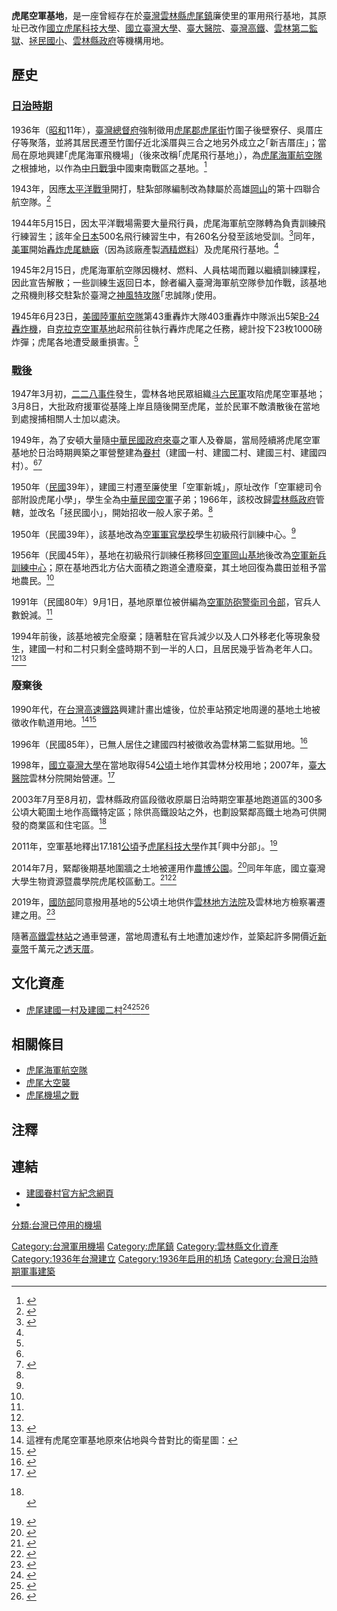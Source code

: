 '''虎尾空軍基地'''，是一座曾經存在於[[臺灣|臺灣]][[雲林縣|雲林縣]][[虎尾鎮|虎尾鎮]]廉使里的軍用飛行基地，其原址已改作[[國立虎尾科技大學|國立虎尾科技大學]]、[[國立臺灣大學|國立臺灣大學]]、[[臺大醫院|臺大醫院]]、[[臺灣高鐵|臺灣高鐵]]、[[雲林第二監獄|雲林第二監獄]]、[[拯民國小|拯民國小]]、[[雲林縣政府|雲林縣政府]]等機構用地。

==歷史==
===[[臺灣日治時期|日治時期]]===
1936年（[[昭和|昭和]]11年），[[臺灣總督府|臺灣總督府]]強制徵用[[虎尾郡|虎尾郡]][[虎尾街|虎尾街]]竹圍子後壁寮仔、吳厝庄仔等聚落，並將其居民遷至竹圍仔近北溪厝與三合之地另外成立之｢新吉厝庄｣；當局在原地興建｢虎尾海軍飛機場｣（後來改稱｢虎尾飛行基地｣），為[[虎尾海軍航空隊|虎尾海軍航空隊]]之根據地，以作為[[中国抗日战争|中日戰爭]]中國東南戰區之基地。<ref name="廉使">{{cite web|url=http://www.huwei.gov.tw/form/index-1.asp?m=2&m1=20&m2=154&id=305|title=雲林縣虎尾鎮廉使社區 - 社區簡介|accessdate=2015-08-22|publisher=[http://www.huwei.gov.tw 虎尾鎮公所]|archiveurl=https://web.archive.org/web/20150822130840/http://www.huwei.gov.tw/form/index-1.asp?m=2&m1=20&m2=154&id=305|archivedate=2015-08-22|dead-url=no}}</ref>

1943年，因應[[太平洋戰爭|太平洋戰爭]]開打，駐紮部隊編制改為隸屬於高雄[[岡山區|岡山]]的第十四聯合航空隊。<ref name="建國社區">{{cite web | url=http://www.huwei.gov.tw/form/index-1.asp?m=2&m1=20&m2=154&id=283 | title=雲林縣虎尾鎮建國社區 - 社區簡介 | publisher=[http://www.huwei.gov.tw 虎尾鎮公所] | accessdate=2015-08-22 | archiveurl=https://web.archive.org/web/20150822133056/http://www.huwei.gov.tw/form/index-1.asp?m=2&m1=20&m2=154&id=283 | archivedate=2015-08-22 | dead-url=no }}</ref>

1944年5月15日，因太平洋戰場需要大量飛行員，虎尾海軍航空隊轉為負責訓練飛行練習生；該年全[[日本|日本]]500名飛行練習生中，有260名分發至該地受訓。<ref name="中城達雄">{{cite web|url=http://www.jvvap.jp/nakajou_tatsuo.html|title=中城達雄 さん|accessdate=2015-08-22|date=2006-07-30|work=戰場體驗史料館|language=ja|archiveurl=https://web.archive.org/web/20121017071034/http://www.jvvap.jp/nakajou_tatsuo.html|archivedate=2012-10-17|dead-url=no}}</ref>同年，[[美军|美軍]]開始[[空袭|轟炸]][[台糖虎尾總廠|虎尾糖廠]]（因為該廠產製[[燃料乙醇|酒精燃料]]）及虎尾飛行基地。<ref name="建國社區" />

1945年2月15日，虎尾海軍航空隊因機材、燃料、人員枯竭而難以繼續訓練課程，因此宣告解散；一些訓練生返回日本，餘者編入臺灣海軍航空隊參加作戰，該基地之飛機則移交駐紮於臺灣之[[神風特攻隊|神風特攻隊]]｢忠誠隊｣使用。

1945年6月23日，[[美國陸軍航空隊|美國陸軍航空隊]]第43重轟炸大隊403重轟炸中隊派出5架[[B-24轟炸機|B-24轟炸機]]，自[[克拉克空軍基地|克拉克空軍基地]]起飛前往執行轟炸虎尾之任務，總計投下23枚1000磅炸彈；虎尾各地遭受嚴重損害。<ref name="建國社區" />

===[[戰後台灣|戰後]]===
{{main|虎尾機場戰役}}
1947年3月初，[[二二八事件|二二八事件]]發生，雲林各地民眾組織[[陳篡地|斗六民軍]]攻陷虎尾空軍基地；3月8日，大批政府援軍從基隆上岸且隨後開至虎尾，並於民軍不敵潰散後在當地到處搜捕相關人士加以處決。

1949年，為了安頓大量隨[[中华民国政府遷台|中華民國政府來臺]]之軍人及眷屬，當局陸續將虎尾空軍基地於日治時期興築之軍營整建為[[建國眷村|眷村]]（建國一村、建國二村、建國三村、建國四村）。<ref name="建國社區" /><ref name="拯民國小">{{cite web | url=http://tw.school.uschoolnet.com/?id=es00002013&mode=editor&key=126898159359491 | title=學校簡介 | publisher=[[雲林縣虎尾鎮拯民國民小學|雲林縣虎尾鎮拯民國小]] | accessdate=2015-08-22 | archiveurl=https://web.archive.org/web/20150822150912/http://tw.school.uschoolnet.com/?id=es00002013&mode=editor&key=126898159359491 | archivedate=2015-08-22 | dead-url=no }}</ref>

1950年（[[民國紀年|民國]]39年），建國三村遷至廉使里「空軍新城」，原址改作「空軍總司令部附設虎尾小學」，學生全為[[中華民國空軍|中華民國空軍]]子弟；1966年，該校改歸[[雲林縣政府|雲林縣政府]]管轄，並改名「拯民國小」，開始招收一般人家子弟。<ref name="拯民國小" />

1950年（民國39年），該基地改為[[中華民國空軍軍官學校|空軍軍官學校]]學生初級飛行訓練中心。<ref name="廉使" />

1956年（民國45年），基地在初級飛行訓練任務移回[[空軍岡山基地|空軍岡山基地]]後改為[[空軍新兵訓練中心|空軍新兵訓練中心]]；原在基地西北方佔大面積之跑道全遭廢棄，其土地回復為農田並租予當地農民。<ref name="廉使" />

1991年（民國80年）9月1日，基地原單位被併編為[[空軍防砲警衛司令部|空軍防砲警衛司令部]]，官兵人數銳減。<ref name="廉使" />

1994年前後，該基地被完全廢棄；隨著駐在官兵減少以及人口外移老化等現象發生，建國一村和二村只剩全盛時期不到一半的人口，且居民幾乎皆為老年人口。 <ref name="廉使" /><ref>{{Cite web |url=http://culture.yuntech.edu.tw:8080/clt/upload/20101205143641167.pdf |title=「眷村」文化資產發掘與保存再利用— 以虎尾建國眷村為例 |access-date=2017-01-16 |archive-url=https://web.archive.org/web/20170116072618/http://culture.yuntech.edu.tw:8080/clt/upload/20101205143641167.pdf |archive-date=2017-01-16 |dead-url=yes }}</ref>

===廢棄後===
1990年代，在[[台灣高速鐵路|台灣高速鐵路]]興建計畫出爐後，位於車站預定地周邊的基地土地被徵收作軌道用地。<ref>這裡有虎尾空軍基地原來佔地與今昔對比的衛星圖：{{cite web|url=http://cwhung.blogspot.de/2015/01/vs.html|title="虎尾飛行場vs.建國一、二村調查"|accessdate=2015-08-22|date=2015-01-18|work=[http://cwhung.blogspot.de 飛行場の測候所]|archiveurl=https://web.archive.org/web/20150822161624/http://cwhung.blogspot.de/2015/01/vs.html|archivedate=2015-08-22|deadurl=no}}</ref><ref>{{Cite web|url=http://cwhung.blogspot.tw/2015/01/vs.html|title=虎尾飛行場vs.建國一、二村調查|accessdate=2017-01-16|work=cwhung.blogspot.tw|archive-date=2018-03-25|archive-url=https://web.archive.org/web/20180325124843/http://cwhung.blogspot.tw/2015/01/vs.html|dead-url=no}}</ref>

1996年（民國85年），已無人居住之建國四村被徵收為雲林第二監獄用地。<ref name="雲二監">{{cite web | url=http://www.ulp2.moj.gov.tw/ct.asp?xItem=17427&CtNode=6792&mp=052 | title=歷史沿革 | publisher=[[雲林縣第二監獄|雲林縣第二監獄]] | archiveurl=https://web.archive.org/web/20150822152355/http://www.ulp2.moj.gov.tw/ct.asp?xItem=17427&CtNode=6792&mp=052 | archivedate=2015-08-22 | deadurl=no | access-date=2015-08-22 }}</ref>

1998年，[[國立臺灣大學|國立臺灣大學]]在當地取得54[[公頃|公頃]]土地作其雲林分校用地；2007年，[[臺大醫院|臺大醫院]]雲林分院開始營運。<ref>{{cite web | url=http://www.ylh.ntuh.gov.tw/newweb/ylhintroduce/intro1.php | title=認識台大雲林分院-醫院大事紀 | accessdate=2015-08-22 | archive-url=https://web.archive.org/web/20160314183419/http://www.ylh.ntuh.gov.tw/newweb/ylhintroduce/intro1.php | archive-date=2016-03-14 | dead-url=yes }}</ref>

2003年7月至8月初，雲林縣政府區段徵收原屬日治時期空軍基地跑道區的300多公頃大範圍土地作高鐵特定區；除供高鐵設站之外，也劃設緊鄰高鐵土地為可供開發的商業區和住宅區。<ref>{{cite web | url=http://www.yunlin.gov.tw/News/detail.asp?id=2449 | title=高速鐵路雲林車站特定區區段徵收正式公告 | work=[http://www.yunlin.gov.tw 幸福雲林電子報] | date=2003-07-09 | accessdate=2015-08-22 | archiveurl=https://web.archive.org/web/20150822163146/http://www.yunlin.gov.tw/News/detail.asp?id=2449 | archivedate=2015-08-22 | dead-url=no }}<br>{{cite web | url=http://www.yunlin.gov.tw/News/detail.asp?id=2449 | title=高鐵特定區期中簡報 | work=[http://www.yunlin.gov.tw 幸福雲林電子報] | date=2001-11-06 | accessdate=2015-08-22 | archiveurl=https://web.archive.org/web/20150822163443/http://www.yunlin.gov.tw/News/detail.asp?id=1122 | archivedate=2015-08-22 | dead-url=no }}</ref>

2011年，空軍基地釋出17.181[[公頃|公頃]]予[[虎尾科技大學|虎尾科技大學]]作其｢興中分部｣。<ref>{{cite web | url=http://cdaas.nfu.edu.tw/files/11-1017-6265-1.php | title="興中分部籌備處資訊網 > 籌備處成立宗旨" | publisher=[[虎尾科技大學|虎尾科技大學]] | accessdate=2015-08-22 | archivedate=2015-08-22 | archiveurl=https://web.archive.org/web/20150822155324/http://cdaas.nfu.edu.tw/files/11-1017-6265-1.php | deadurl=no }}</ref>

2014年7月，緊鄰後期基地圍牆之土地被運用作[[農博公園|農博公園]]。<ref>{{cite web | url=http://blog.yunlin.me/2012/10/17/air/ | title=虎尾-農博基地前身空軍基地與眷村建國二三村故事 | work=[http://blog.yunlin.me 雲林時光] | date=2012-10-17 | accessdate=2015-08-22 | archiveurl=https://web.archive.org/web/20150822152652/http://blog.yunlin.me/2012/10/17/air/ | archivedate=2015-08-22 | deadurl=no }}</ref>同年年底，國立臺灣大學生物資源暨農學院虎尾校區動工。<ref>{{cite web | title=認識我們 | url=http://www.ntubca.ntu.edu.tw/yunlin.html | publisher=臺灣大學雲林分部籌備小組 | archiveurl=https://web.archive.org/web/20150318145329/http://www.ntubca.ntu.edu.tw/yunlin.html | archivedate=2015-03-18 | deadurl=no | access-date=2015-08-22 }}</ref><ref>{{Cite news|url=http://blog.yunlin.me/air/|title=虎尾-農博基地前身空軍基地與眷村建國二三村故事|newspaper=雲林時光Yunlin.me|accessdate=2017-01-16|archive-date=2021-04-26|archive-url=https://web.archive.org/web/20210426080447/https://blog.yunlin.me/air/|dead-url=no}}</ref>

2019年，[[中華民國國防部|國防部]]同意撥用基地的5公頃土地供作[[臺灣雲林地方法院|雲林地方法院]]及雲林地方檢察署遷建之用。<ref>{{cite news |author1=記者蔡維斌 |title=雲林法院、地檢署搬新家有譜了 國防部同意撥地 |url=https://udn.com/news/story/7326/4033312 |work=聯合報 |date=2019-09-06 |accessdate=2020-02-09 |archive-date=2020-03-14 |archive-url=https://web.archive.org/web/20200314055632/https://udn.com/news/story/7326/4033312 |dead-url=no }}</ref>

隨著[[高鐵雲林車站|高鐵雲林站]]之通車營運，當地周遭私有土地遭加速炒作，並築起許多開價近[[新臺幣|新臺幣]]千萬元之[[透天厝|透天厝]]。

== 文化資產 ==
* [[建國眷村|虎尾建國一村及建國二村]]<ref>{{Cite web|url=http://lov.vac.gov.tw/Village/Content.aspx?i=193&c=3|title=閱讀眷村|accessdate=2017-01-16|last=國軍退除役官兵輔導委員會|work=國軍退除役官兵輔導委員會|archive-date=2016-09-09|archive-url=https://web.archive.org/web/20160909093225/http://lov.vac.gov.tw/village/Content.aspx?i=193&c=3|dead-url=no}}</ref><ref>{{Citation|last=公共電視-獨立特派員|title=獨立特派員169集{虎尾眷村的身世}|date=2010-10-21|url=https://www.youtube.com/watch?v=oFS_Xu_bD_k|accessdate=2017-01-16}}</ref><ref>{{Cite web|url=http://www.moc.gov.tw/information_250_50164.html|title=中華民國文化部|accessdate=2017-01-16|date=2008-10-10|last=中華民國文化部|work=www.moc.gov.tw|deadurl=yes|archiveurl=https://web.archive.org/web/20170116072443/http://www.moc.gov.tw/information_250_50164.html|archivedate=2017-01-16|df=}}</ref>

==相關條目==
*[[虎尾海軍航空隊|虎尾海軍航空隊]]
*[[虎尾鎮#日治時期|虎尾大空襲]] 
*[[虎尾鎮#二二八事件|虎尾機場之戰]]

==注釋==
{{reflist|2}}

== 連結 ==
* [http://huweijianguovillage.ylccb.gov.tw/ 建國眷村官方紀念網頁] {{Wayback|url=http://huweijianguovillage.ylccb.gov.tw/ |date=20170116072024 }}
* {{facebook|jian.guo.village/|虎尾建國眷村}}
{{雲林縣文化資產}}
{{台灣機場}}

[[Category:台灣軍用機場|Category:台灣軍用機場]]
[[Category:虎尾鎮|Category:虎尾鎮]]
[[Category:雲林縣文化資產|Category:雲林縣文化資產]]
[[Category:1936年台灣建立|Category:1936年台灣建立]]
[[Category:1936年启用的机场|Category:1936年启用的机场]]
[[分類:台灣已停用的機場|分類:台灣已停用的機場]]
[[Category:台灣日治時期軍事建築|Category:台灣日治時期軍事建築]]